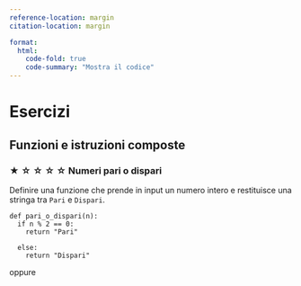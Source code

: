 ```yaml
---
reference-location: margin
citation-location: margin

format:
  html:
    code-fold: true
    code-summary: "Mostra il codice"
---
```


# Esercizi

## Funzioni e istruzioni composte

### ★ ☆ ☆ ☆ ☆ Numeri pari o dispari 

Definire una funzione che prende in input un numero intero e restituisce una stringa tra `Pari` e `Dispari`.

```.python
def pari_o_dispari(n):
  if n % 2 == 0:
    return "Pari"

  else:
    return "Dispari"
```

oppure



